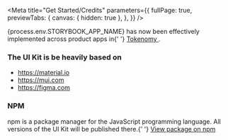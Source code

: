 
<Meta
  title="Get Started/Credits"
  parameters={{
    fullPage: true,
    previewTabs: {
      canvas: { hidden: true },
    },
  }}
/>

<Title>Credits</Title>
<Subtitle>
  {process.env.STORYBOOK_APP_NAME} has now been effectively implemented across product apps in{' '}
  <a class="link" target="_blank" href="https://www.tokenomy.com/en">
    Tokenomy
  </a>
  .
</Subtitle>

### The UI Kit is be heavily based on

<ul>
  <li>
    <a class="link" target="_blank" href="https://material.io">
      https://material.io
    </a>
  </li>
  <li>
    <a class="link" target="_blank" href="https://mui.com">
      https://mui.com
    </a>
  </li>
  <li>
    <a class="link" target="_blank" href="https://figma.com">
      https://figma.com
    </a>
  </li>
</ul>

### NPM

<p>
  npm is a package manager for the JavaScript programming language. All versions
  of the UI Kit will be published there.{' '}
  <a class="link" target="_blank" href="https://www.npmjs.com/package/tokenomy-ui">
    View package on npm
  </a>
</p>
